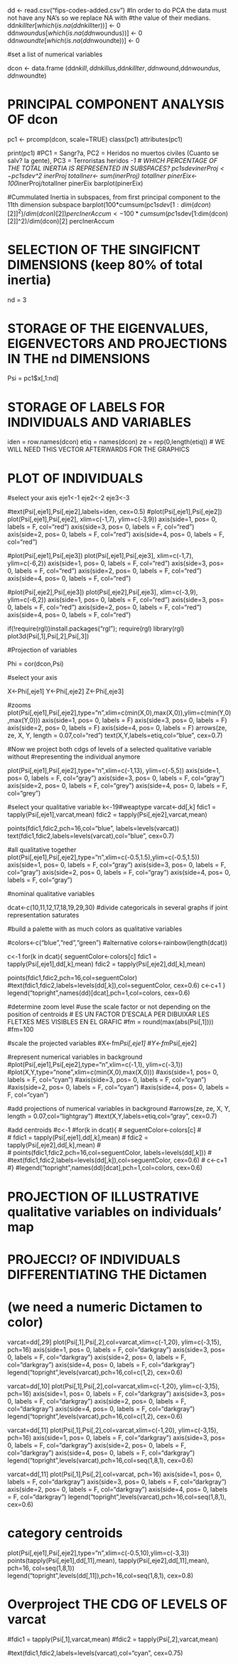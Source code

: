 dd <- read.csv("fips-codes-added.csv")
#In order to do PCA the data must not have any NA's so we replace NA with
#the value of their medians.
dd$nkillter[which(is.na(dd$nkillter))] <- 0
dd$nwoundus[which(is.na(dd$nwoundus))] <- 0
dd$nwoundte[which(is.na(dd$nwoundte))] <- 0


#set a list of numerical variables

dcon <- data.frame (dd$nkill,dd$nkillus,dd$nkillter,dd$nwound,dd$nwoundus,dd$nwoundte)

# PRINCIPAL COMPONENT ANALYSIS OF dcon

pc1 <- prcomp(dcon, scale=TRUE)
class(pc1)
attributes(pc1)

print(pc1)
#PC1 = Sangr?a, PC2 = Heridos no muertos civiles (Cuanto se salv? la gente), PC3 = Terroristas heridos *-1
# WHICH PERCENTAGE OF THE TOTAL INERTIA IS REPRESENTED IN SUBSPACES?
pc1$sdev
inerProj<- pc1$sdev^2 
inerProj
totalIner<- sum(inerProj)
totalIner
pinerEix<- 100*inerProj/totalIner
pinerEix
barplot(pinerEix)

#Cummulated Inertia in subspaces, from first principal component to the 11th dimension subspace
barplot(100*cumsum(pc1$sdev[1:dim(dcon)[2]]^2)/dim(dcon)[2])
percInerAccum<-100*cumsum(pc1$sdev[1:dim(dcon)[2]]^2)/dim(dcon)[2]
percInerAccum

# SELECTION OF THE SINGIFICNT DIMENSIONS (keep 80% of total inertia)

nd = 3

# STORAGE OF THE EIGENVALUES, EIGENVECTORS AND PROJECTIONS IN THE nd DIMENSIONS


Psi = pc1$x[,1:nd]

# STORAGE OF LABELS FOR INDIVIDUALS AND VARIABLES

iden = row.names(dcon)
etiq = names(dcon)
ze = rep(0,length(etiq)) # WE WILL NEED THIS VECTOR AFTERWARDS FOR THE GRAPHICS

# PLOT OF INDIVIDUALS

#select your axis
eje1<-1
eje2<-2
eje3<-3

#text(Psi[,eje1],Psi[,eje2],labels=iden, cex=0.5)
#plot(Psi[,eje1],Psi[,eje2])
plot(Psi[,eje1],Psi[,eje2], xlim=c(-1,7), ylim=c(-3,9))
axis(side=1, pos= 0, labels = F, col="red")
axis(side=3, pos= 0, labels = F, col="red")
axis(side=2, pos= 0, labels = F, col="red")
axis(side=4, pos= 0, labels = F, col="red")

#plot(Psi[,eje1],Psi[,eje3])
plot(Psi[,eje1],Psi[,eje3], xlim=c(-1,7), ylim=c(-6,2))
axis(side=1, pos= 0, labels = F, col="red")
axis(side=3, pos= 0, labels = F, col="red")
axis(side=2, pos= 0, labels = F, col="red")
axis(side=4, pos= 0, labels = F, col="red")

#plot(Psi[,eje2],Psi[,eje3])
plot(Psi[,eje2],Psi[,eje3], xlim=c(-3,9), ylim=c(-6,2))
axis(side=1, pos= 0, labels = F, col="red")
axis(side=3, pos= 0, labels = F, col="red")
axis(side=2, pos= 0, labels = F, col="red")
axis(side=4, pos= 0, labels = F, col="red")


if(!require(rgl))install.packages("rgl"); require(rgl)
library(rgl)
plot3d(Psi[,1],Psi[,2],Psi[,3])

#Projection of variables

Phi = cor(dcon,Psi)

#select your axis

X<-Phi[,eje1]
Y<-Phi[,eje2]
Z<-Phi[,eje3]


#zooms
plot(Psi[,eje1],Psi[,eje2],type="n",xlim=c(min(X,0),max(X,0)),ylim=c(min(Y,0),max(Y,0)))
axis(side=1, pos= 0, labels = F)
axis(side=3, pos= 0, labels = F)
axis(side=2, pos= 0, labels = F)
axis(side=4, pos= 0, labels = F)
arrows(ze, ze, X, Y, length = 0.07,col="red")
text(X,Y,labels=etiq,col="blue", cex=0.7)

#Now we project both cdgs of levels of a selected qualitative variable without
#representing the individual anymore

plot(Psi[,eje1],Psi[,eje2],type="n",xlim=c(-1,13), ylim=c(-5,5))
axis(side=1, pos= 0, labels = F, col="gray")
axis(side=3, pos= 0, labels = F, col="gray")
axis(side=2, pos= 0, labels = F, col="grey")
axis(side=4, pos= 0, labels = F, col="grey")

#select your qualitative variable
k<-19#weaptype
varcat<-dd[,k]
fdic1 = tapply(Psi[,eje1],varcat,mean)
fdic2 = tapply(Psi[,eje2],varcat,mean) 

points(fdic1,fdic2,pch=16,col="blue", labels=levels(varcat))
text(fdic1,fdic2,labels=levels(varcat),col="blue", cex=0.7)


#all qualitative together
plot(Psi[,eje1],Psi[,eje2],type="n",xlim=c(-0.5,1.5),ylim=c(-0.5,1.5))
axis(side=1, pos= 0, labels = F, col="gray")
axis(side=3, pos= 0, labels = F, col="gray")
axis(side=2, pos= 0, labels = F, col="gray")
axis(side=4, pos= 0, labels = F, col="gray")

#nominal qualitative variables

dcat<-c(10,11,12,17,18,19,29,30)
#divide categoricals in several graphs if joint representation saturates

#build a palette with as much colors as qualitative variables 

#colors<-c("blue","red","green")
#alternative
colors<-rainbow(length(dcat))

c<-1
for(k in dcat){
  seguentColor<-colors[c]
  fdic1 = tapply(Psi[,eje1],dd[,k],mean)
  fdic2 = tapply(Psi[,eje2],dd[,k],mean) 
  
  points(fdic1,fdic2,pch=16,col=seguentColor)
  #text(fdic1,fdic2,labels=levels(dd[,k]),col=seguentColor, cex=0.6)
  c<-c+1
}
legend("topright",names(dd)[dcat],pch=1,col=colors, cex=0.6)

#determine zoom level
#use the scale factor or not depending on the position of centroids
# ES UN FACTOR D'ESCALA PER DIBUIXAR LES FLETXES MES VISIBLES EN EL GRAFIC
#fm = round(max(abs(Psi[,1]))) 
#fm=100

#scale the projected variables
#X<-fm*Psi[,eje1]
#Y<-fm*Psi[,eje2]

#represent numerical variables in background
#plot(Psi[,eje1],Psi[,eje2],type="n",xlim=c(-1,1), ylim=c(-3,1))
#plot(X,Y,type="none",xlim=c(min(X,0),max(X,0)))
#axis(side=1, pos= 0, labels = F, col="cyan")
#axis(side=3, pos= 0, labels = F, col="cyan")
#axis(side=2, pos= 0, labels = F, col="cyan")
#axis(side=4, pos= 0, labels = F, col="cyan")

#add projections of numerical variables in background
#arrows(ze, ze, X, Y, length = 0.07,col="lightgray")
#text(X,Y,labels=etiq,col="gray", cex=0.7)

#add centroids
#c<-1
#for(k in dcat){
#  seguentColor<-colors[c]
#  
#  fdic1 = tapply(Psi[,eje1],dd[,k],mean)
#  fdic2 = tapply(Psi[,eje2],dd[,k],mean) 
#  
#  points(fdic1,fdic2,pch=16,col=seguentColor, labels=levels(dd[,k]))
#  #text(fdic1,fdic2,labels=levels(dd[,k]),col=seguentColor, cex=0.6)
#  c<-c+1
#}
#legend("topright",names(dd)[dcat],pch=1,col=colors, cex=0.6)

# PROJECTION OF ILLUSTRATIVE qualitative variables on individuals' map
# PROJECCI? OF INDIVIDUALS DIFFERENTIATING THE Dictamen
# (we need a numeric Dictamen to color)

varcat=dd[,29]
plot(Psi[,1],Psi[,2],col=varcat,xlim=c(-1,20), ylim=c(-3,15), pch=16)
axis(side=1, pos= 0, labels = F, col="darkgray")
axis(side=3, pos= 0, labels = F, col="darkgray")
axis(side=2, pos= 0, labels = F, col="darkgray")
axis(side=4, pos= 0, labels = F, col="darkgray")
legend("topright",levels(varcat),pch=16,col=c(1,2), cex=0.6)

varcat=dd[,10]
plot(Psi[,1],Psi[,2],col=varcat,xlim=c(-1,20), ylim=c(-3,15), pch=16)
axis(side=1, pos= 0, labels = F, col="darkgray")
axis(side=3, pos= 0, labels = F, col="darkgray")
axis(side=2, pos= 0, labels = F, col="darkgray")
axis(side=4, pos= 0, labels = F, col="darkgray")
legend("topright",levels(varcat),pch=16,col=c(1,2), cex=0.6)

varcat=dd[,11]
plot(Psi[,1],Psi[,2],col=varcat,xlim=c(-1,20), ylim=c(-3,15), pch=16)
axis(side=1, pos= 0, labels = F, col="darkgray")
axis(side=3, pos= 0, labels = F, col="darkgray")
axis(side=2, pos= 0, labels = F, col="darkgray")
axis(side=4, pos= 0, labels = F, col="darkgray")
legend("topright",levels(varcat),pch=16,col=seq(1,8,1), cex=0.6)

varcat=dd[,11]
plot(Psi[,1],Psi[,2],col=varcat, pch=16)
axis(side=1, pos= 0, labels = F, col="darkgray")
axis(side=3, pos= 0, labels = F, col="darkgray")
axis(side=2, pos= 0, labels = F, col="darkgray")
axis(side=4, pos= 0, labels = F, col="darkgray")
legend("topright",levels(varcat),pch=16,col=seq(1,8,1), cex=0.6)

# category centroids
plot(Psi[,eje1],Psi[,eje2],type="n",xlim=c(-0.5,10),ylim=c(-3,3))
points(tapply(Psi[,eje1],dd[,11],mean),
       tapply(Psi[,eje2],dd[,11],mean), pch=16, col=seq(1,8,1))
legend("topright",levels(dd[,11]),pch=16,col=seq(1,8,1), cex=0.8)

# Overproject THE CDG OF  LEVELS OF varcat
#fdic1 = tapply(Psi[,1],varcat,mean)
#fdic2 = tapply(Psi[,2],varcat,mean) 

#text(fdic1,fdic2,labels=levels(varcat),col="cyan", cex=0.75)
